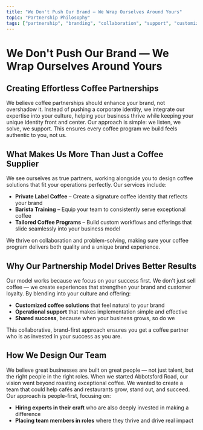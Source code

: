 ```yaml
---
title: "We Don't Push Our Brand — We Wrap Ourselves Around Yours"
topic: "Partnership Philosophy"
tags: ["partnership", "branding", "collaboration", "support", "customization", "culture", "team"]
---
```


# We Don't Push Our Brand — We Wrap Ourselves Around Yours

## Creating Effortless Coffee Partnerships

We believe coffee partnerships should enhance your brand, not overshadow it. Instead of pushing a corporate identity, we integrate our expertise into your culture, helping your business thrive while keeping your unique identity front and center. Our approach is simple: we listen, we solve, we support. This ensures every coffee program we build feels authentic to you, not us.

## What Makes Us More Than Just a Coffee Supplier

We see ourselves as true partners, working alongside you to design coffee solutions that fit your operations perfectly. Our services include:

- **Private Label Coffee** – Create a signature coffee identity that reflects your brand
- **Barista Training** – Equip your team to consistently serve exceptional coffee
- **Tailored Coffee Programs** – Build custom workflows and offerings that slide seamlessly into your business model

We thrive on collaboration and problem-solving, making sure your coffee program delivers both quality and a unique brand experience.

## Why Our Partnership Model Drives Better Results

Our model works because we focus on your success first. We don't just sell coffee — we create experiences that strengthen your brand and customer loyalty. By blending into your culture and offering:

- **Customized coffee solutions** that feel natural to your brand
- **Operational support** that makes implementation simple and effective
- **Shared success**, because when your business grows, so do we

This collaborative, brand-first approach ensures you get a coffee partner who is as invested in your success as you are.

## How We Design Our Team

We believe great businesses are built on great people — not just talent, but the right people in the right roles. When we started Abbotsford Road, our vision went beyond roasting exceptional coffee. We wanted to create a team that could help cafés and restaurants grow, stand out, and succeed. Our approach is people-first, focusing on:

- **Hiring experts in their craft** who are also deeply invested in making a difference
- **Placing team members in roles** where they thrive and drive real impact
